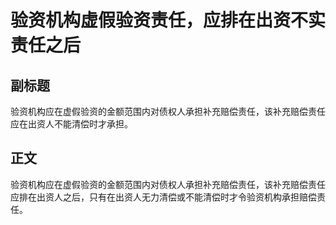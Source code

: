 # 验资机构虚假验资责任，应排在出资不实责任之后
## 副标题
验资机构应在虚假验资的金额范围内对债权人承担补充赔偿责任，该补充赔偿责任应在出资人不能清偿时才承担。
## 正文
验资机构应在虚假验资的金额范围内对债权人承担补充赔偿责任，该补充赔偿责任应排在出资人之后，只有在出资人无力清偿或不能清偿时才令验资机构承担赔偿责任。